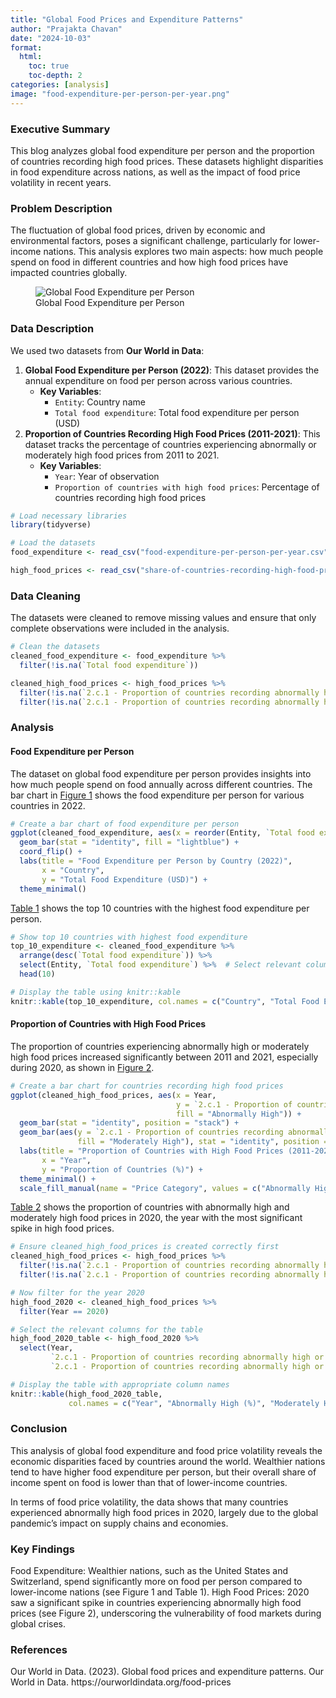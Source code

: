 ```yaml
---
title: "Global Food Prices and Expenditure Patterns"
author: "Prajakta Chavan"
date: "2024-10-03"
format:
  html:
    toc: true
    toc-depth: 2
categories: [analysis]
image: "food-expenditure-per-person-per-year.png"
---
```


### Executive Summary

This blog analyzes global food expenditure per person and the proportion of countries recording high food prices. These datasets highlight disparities in food expenditure across nations, as well as the impact of food price volatility in recent years.

### Problem Description

The fluctuation of global food prices, driven by economic and environmental factors, poses a significant challenge, particularly for lower-income nations. This analysis explores two main aspects: how much people spend on food in different countries and how high food prices have impacted countries globally.

![Global Food Expenditure per Person](food-expenditure-per-person-per-year.png)

### Data Description

We used two datasets from **Our World in Data**:

1.  **Global Food Expenditure per Person (2022)**: This dataset provides the annual expenditure on food per person across various countries.
    -   **Key Variables**:
        -   `Entity`: Country name
        -   `Total food expenditure`: Total food expenditure per person (USD)
2.  **Proportion of Countries Recording High Food Prices (2011-2021)**: This dataset tracks the percentage of countries experiencing abnormally or moderately high food prices from 2011 to 2021.
    -   **Key Variables**:
        -   `Year`: Year of observation
        -   `Proportion of countries with high food prices`: Percentage of countries recording high food prices

```r
# Load necessary libraries
library(tidyverse)

# Load the datasets
food_expenditure <- read_csv("food-expenditure-per-person-per-year.csv")

high_food_prices <- read_csv("share-of-countries-recording-high-food-prices.csv")
```

### Data Cleaning

The datasets were cleaned to remove missing values and ensure that only complete observations were included in the analysis.

```r
# Clean the datasets
cleaned_food_expenditure <- food_expenditure %>%
  filter(!is.na(`Total food expenditure`))

cleaned_high_food_prices <- high_food_prices %>%
  filter(!is.na(`2.c.1 - Proportion of countries recording abnormally high or moderately high food prices, according to the Indicator of Food Price Anomalies (%) - AG_FPA_HMFP - Abnormal: High food prices`)) %>%
  filter(!is.na(`2.c.1 - Proportion of countries recording abnormally high or moderately high food prices, according to the Indicator of Food Price Anomalies (%) - AG_FPA_HMFP - Moderate: Moderately high food prices`))

```

### Analysis

#### Food Expenditure per Person

The dataset on global food expenditure per person provides insights into how much people spend on food annually across different countries. The bar chart in [Figure 1](#fig-expenditure) shows the food expenditure per person for various countries in 2022.

```r
# Create a bar chart of food expenditure per person
ggplot(cleaned_food_expenditure, aes(x = reorder(Entity, `Total food expenditure`), y = `Total food expenditure`)) +
  geom_bar(stat = "identity", fill = "lightblue") +
  coord_flip() +
  labs(title = "Food Expenditure per Person by Country (2022)",
       x = "Country",
       y = "Total Food Expenditure (USD)") +
  theme_minimal()

```

[Table 1](#tbl-top10) shows the top 10 countries with the highest food expenditure per person.

```r
# Show top 10 countries with highest food expenditure
top_10_expenditure <- cleaned_food_expenditure %>%
  arrange(desc(`Total food expenditure`)) %>%
  select(Entity, `Total food expenditure`) %>%  # Select relevant columns
  head(10)

# Display the table using knitr::kable
knitr::kable(top_10_expenditure, col.names = c("Country", "Total Food Expenditure (USD)"))


```

#### Proportion of Countries with High Food Prices

The proportion of countries experiencing abnormally high or moderately high food prices increased significantly between 2011 and 2021, especially during 2020, as shown in [Figure 2](#fig-high-food-prices).

```r
# Create a bar chart for countries recording high food prices
ggplot(cleaned_high_food_prices, aes(x = Year, 
                                     y = `2.c.1 - Proportion of countries recording abnormally high or moderately high food prices, according to the Indicator of Food Price Anomalies (%) - AG_FPA_HMFP - Abnormal: High food prices`,
                                     fill = "Abnormally High")) +
  geom_bar(stat = "identity", position = "stack") +
  geom_bar(aes(y = `2.c.1 - Proportion of countries recording abnormally high or moderately high food prices, according to the Indicator of Food Price Anomalies (%) - AG_FPA_HMFP - Moderate: Moderately high food prices`, 
               fill = "Moderately High"), stat = "identity", position = "stack") +
  labs(title = "Proportion of Countries with High Food Prices (2011-2021)",
       x = "Year",
       y = "Proportion of Countries (%)") +
  theme_minimal() +
  scale_fill_manual(name = "Price Category", values = c("Abnormally High" = "purple", "Moderately High" = "tan"))

```

[Table 2](#tbl-high-food-2020) shows the proportion of countries with abnormally high and moderately high food prices in 2020, the year with the most significant spike in high food prices.

```r

# Ensure cleaned_high_food_prices is created correctly first
cleaned_high_food_prices <- high_food_prices %>%
  filter(!is.na(`2.c.1 - Proportion of countries recording abnormally high or moderately high food prices, according to the Indicator of Food Price Anomalies (%) - AG_FPA_HMFP - Abnormal: High food prices`)) %>%
  filter(!is.na(`2.c.1 - Proportion of countries recording abnormally high or moderately high food prices, according to the Indicator of Food Price Anomalies (%) - AG_FPA_HMFP - Moderate: Moderately high food prices`))

# Now filter for the year 2020
high_food_2020 <- cleaned_high_food_prices %>%
  filter(Year == 2020)

# Select the relevant columns for the table
high_food_2020_table <- high_food_2020 %>%
  select(Year,
         `2.c.1 - Proportion of countries recording abnormally high or moderately high food prices, according to the Indicator of Food Price Anomalies (%) - AG_FPA_HMFP - Abnormal: High food prices`,
         `2.c.1 - Proportion of countries recording abnormally high or moderately high food prices, according to the Indicator of Food Price Anomalies (%) - AG_FPA_HMFP - Moderate: Moderately high food prices`)

# Display the table with appropriate column names
knitr::kable(high_food_2020_table, 
             col.names = c("Year", "Abnormally High (%)", "Moderately High (%)"))


```

### Conclusion

This analysis of global food expenditure and food price volatility reveals the economic disparities faced by countries around the world. Wealthier nations tend to have higher food expenditure per person, but their overall share of income spent on food is lower than that of lower-income countries.

In terms of food price volatility, the data shows that many countries experienced abnormally high food prices in 2020, largely due to the global pandemic's impact on supply chains and economies.

### Key Findings

Food Expenditure: Wealthier nations, such as the United States and Switzerland, spend significantly more on food per person compared to lower-income nations (see Figure 1 and Table 1). High Food Prices: 2020 saw a significant spike in countries experiencing abnormally high food prices (see Figure 2), underscoring the vulnerability of food markets during global crises.

### References

Our World in Data. (2023). Global food prices and expenditure patterns. Our World in Data. https://ourworldindata.org/food-prices
